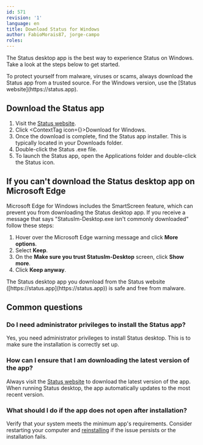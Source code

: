 ```yaml
---
id: 571 
revision: '1'
language: en
title: Download Status for Windows
author: FabioMorais87, jorge-campo
roles:
---
```


The Status desktop app is the best way to experience Status on Windows. Take a look at the steps below to get started.

<Admonition type="info">
  To protect yourself from malware, viruses or scams, always download the Status app from a trusted source. For the Windows version, use the [Status website](https://status.app)<ExternalIcon />.
</Admonition>

## Download the Status app

1. Visit the [Status website](https://status.app)<ExternalIcon />.
1. Click <ContextTag icon={<WindowsIcon />}>Download for Windows</ContextTag>.
1. Once the download is complete, find the Status app installer. This is typically located in your Downloads folder.
1. Double-click the Status .exe file.
1. To launch the Status app, open the Applications folder and double-click the Status icon.

## If you can't download the Status desktop app on Microsoft Edge

Microsoft Edge for Windows includes the SmartScreen feature, which can prevent you from downloading the Status desktop app. If you receive a message that says "StatusIm-Desktop.exe isn't commonly downloaded" follow these steps:

1. Hover over the Microsoft Edge warning message and click <OptionsIcon /> **More options**.
1. Select **Keep**.
1. On the **Make sure you trust StatusIm-Desktop** screen, click **Show more**.
1. Click **Keep anyway**.

<Admonition type="info">
  The Status desktop app you download from the Status website ([https://status.app](https://status.app)) is safe and free from malware.
</Admonition>

## Common questions

### Do I need administrator privileges to install the Status app?

Yes, you need administrator privileges to install Status desktop. This is to make sure the installation is correctly set up.

### How can I ensure that I am downloading the latest version of the app?

Always visit the [Status website](https://status.app)<ExternalIcon /> to download the latest version of the app. When running Status desktop, the app automatically updates to the most recent version.

### What should I do if the app does not open after installation?

Verify that your system meets the minimum app's requirements. Consider restarting your computer and [reinstalling](./uninstall-status-desktop.mdx) if the issue persists or the installation fails.
